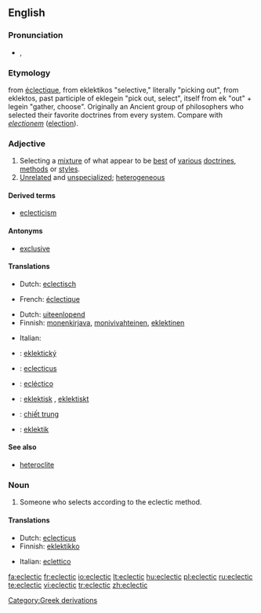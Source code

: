 ==English==

===Pronunciation===
* {{IPA|/ɪˈklɛktɪk/}}, {{SAMPA|/I"klEktIk/}}

===Etymology===
from {{etyl|fr}} [[éclectique]], from {{etyl|el}} eklektikos "selective," literally "picking out", from eklektos, past participle of eklegein "pick out, select", itself from ek "out" + legein "gather, choose". Originally an Ancient group of  philosophers who selected their favorite doctrines from every system. Compare with {{etyl|la}} ''[[electionem]]'' ([[election]]).

===Adjective===
{{en-adj}}

# Selecting a [[mixture]] of what appear to be [[best]] of [[various]] [[doctrines]], [[methods]] or [[styles]].
# [[unrelated|Unrelated]] and [[unspecialized]]; [[heterogeneous]]

====Derived terms====
* [[eclecticism]]

====Antonyms====
* [[exclusive]]

====Translations====
{{trans-top|Selecting a mixture of what appear to be best of various doctrines, methods or styles}}
* Dutch: [[eclectisch]]
{{trans-mid}}
* French: [[éclectique]]
{{trans-bottom}}

{{trans-top|Unrelated and unspecialized}}
* Dutch: [[uiteenlopend]]
* Finnish: [[monenkirjava]], [[monivivahteinen]], [[eklektinen]]
{{trans-mid}}
* Italian: {{t|it|eclettico}}
{{trans-bottom}}

{{checktrans-top}}
* {{ttbc|Czech}}: [[eklektický]]
* {{ttbc|Latin}}: [[eclecticus]] {{m}}
* {{ttbc|Spanish}}: [[ecléctico]] {{m}}
* {{ttbc|Swedish}}: [[eklektisk]] {{c}}, [[eklektiskt]] {{n}}
* {{ttbc|Vietnamese}}: [[chiết trung]]
* {{ttbc|Serbian}}: [[eklektik]]
{{trans-bottom}}

====See also====
* [[heteroclite]]

===Noun===
{{en-noun}}

# Someone who selects according to the eclectic method.

====Translations====
{{trans-top|one who selects by the eclectic method}}
* Dutch: [[eclecticus]] {{m}}
* Finnish: [[eklektikko]]
{{trans-mid}}
* Italian: [[eclettico]]
{{trans-bottom}}

[[Category:Greek derivations]]

[[fa:eclectic]]
[[fr:eclectic]]
[[io:eclectic]]
[[lt:eclectic]]
[[hu:eclectic]]
[[pl:eclectic]]
[[ru:eclectic]]
[[te:eclectic]]
[[vi:eclectic]]
[[tr:eclectic]]
[[zh:eclectic]]